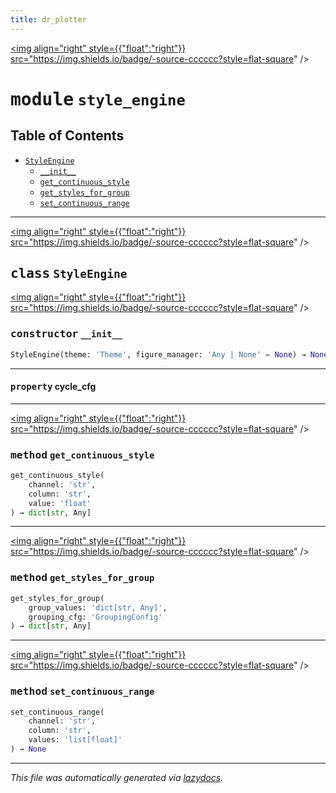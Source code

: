 ```yaml
---
title: dr_plotter
---
```


<a href="https://github.com/drothermel/%24%7BREPO%7D/blob/main/src/dr_plotter/style_engine.py"><img align="right" style={{"float":"right"}} src="https://img.shields.io/badge/-source-cccccc?style=flat-square" /></a>

# <kbd>module</kbd> `style_engine`



## Table of Contents
- [`StyleEngine`](./dr_plotter.style_engine#class-styleengine)
	- [`__init__`](./dr_plotter.style_engine#constructor---init--)
	- [`get_continuous_style`](./dr_plotter.style_engine#method-get-continuous-style)
	- [`get_styles_for_group`](./dr_plotter.style_engine#method-get-styles-for-group)
	- [`set_continuous_range`](./dr_plotter.style_engine#method-set-continuous-range)




---

<a href="https://github.com/drothermel/%24%7BREPO%7D/blob/main/src/dr_plotter/style_engine.py#L9"><img align="right" style={{"float":"right"}} src="https://img.shields.io/badge/-source-cccccc?style=flat-square" /></a>

## <kbd>class</kbd> `StyleEngine`



<a href="https://github.com/drothermel/%24%7BREPO%7D/blob/main/src/dr_plotter/style_engine.py#L10"><img align="right" style={{"float":"right"}} src="https://img.shields.io/badge/-source-cccccc?style=flat-square" /></a>

### <kbd>constructor</kbd> `__init__`

```python
StyleEngine(theme: 'Theme', figure_manager: 'Any | None' = None) → None
```





---

#### <kbd>property</kbd> cycle_cfg






---

<a href="https://github.com/drothermel/%24%7BREPO%7D/blob/main/src/dr_plotter/style_engine.py#L61"><img align="right" style={{"float":"right"}} src="https://img.shields.io/badge/-source-cccccc?style=flat-square" /></a>

### <kbd>method</kbd> `get_continuous_style`

```python
get_continuous_style(
    channel: 'str',
    column: 'str',
    value: 'float'
) → dict[str, Any]
```




---

<a href="https://github.com/drothermel/%24%7BREPO%7D/blob/main/src/dr_plotter/style_engine.py#L37"><img align="right" style={{"float":"right"}} src="https://img.shields.io/badge/-source-cccccc?style=flat-square" /></a>

### <kbd>method</kbd> `get_styles_for_group`

```python
get_styles_for_group(
    group_values: 'dict[str, Any]',
    grouping_cfg: 'GroupingConfig'
) → dict[str, Any]
```




---

<a href="https://github.com/drothermel/%24%7BREPO%7D/blob/main/src/dr_plotter/style_engine.py#L22"><img align="right" style={{"float":"right"}} src="https://img.shields.io/badge/-source-cccccc?style=flat-square" /></a>

### <kbd>method</kbd> `set_continuous_range`

```python
set_continuous_range(
    channel: 'str',
    column: 'str',
    values: 'list[float]'
) → None
```







---

_This file was automatically generated via [lazydocs](https://github.com/ml-tooling/lazydocs)._
